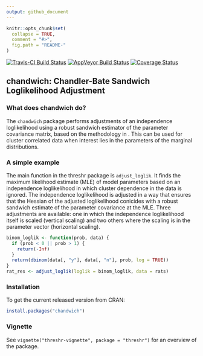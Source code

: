 ```yaml
---
output: github_document
---
```


<!-- README.md is generated from README.Rmd. Please edit that file -->

```r
knitr::opts_chunk$set(
  collapse = TRUE,
  comment = "#>",
  fig.path = "README-"
)
```

[![Travis-CI Build Status](https://travis-ci.org/paulnorthrop/chandwich.svg?branch=master)](https://travis-ci.org/paulnorthrop/chandwich) 
[![AppVeyor Build Status](https://ci.appveyor.com/api/projects/status/github/paulnorthrop/chandwich?branch=master&svg=true)](https://ci.appveyor.com/project/paulnorthrop/chandwich)
[![Coverage Status](https://codecov.io/github/paulnorthrop/chandwich/coverage.svg?branch=master)](https://codecov.io/github/paulnorthrop/chandwich?branch=master)

## chandwich: Chandler-Bate Sandwich Loglikelihood Adjustment

### What does chandwich do?

The `chandwich` package performs adjustments of an independence loglikelihood using a robust sandwich estimator of the parameter covariance matrix, based on the methodology in \href{http://dx.doi.org/10.1093/biomet/asm015}{Chandler and Beta (2007)}. This can be used for cluster correlated data when interest lies in the parameters of the marginal distributions.

### A simple example

The main function in the threshr package is `adjust_loglik`.  It finds the maximum likelihood estimate (MLE) of model parameters based on an independence loglikelihood in which cluster dependence in the data is ignored.  The independence loglikelihood is adjusted in a way that ensures that the Hessian of the adjusted loglikelihood conicides with a robust sandwich estimate of the parameter covariance at the MLE.  Three adjustments are available: one in which the independence loglikelihood itself is scaled (vertical scaling) and two others where the scaling is in the parameter vector (horizontal scaling).

```r
binom_loglik <- function(prob, data) {
  if (prob < 0 || prob > 1) {
    return(-Inf)
  }
  return(dbinom(data[, "y"], data[, "n"], prob, log = TRUE))
}
rat_res <- adjust_loglik(loglik = binom_loglik, data = rats)
```

### Installation

To get the current released version from CRAN:

```r
install.packages("chandwich")
```

### Vignette

See `vignette("threshr-vignette", package = "threshr")` for an overview of the package.

